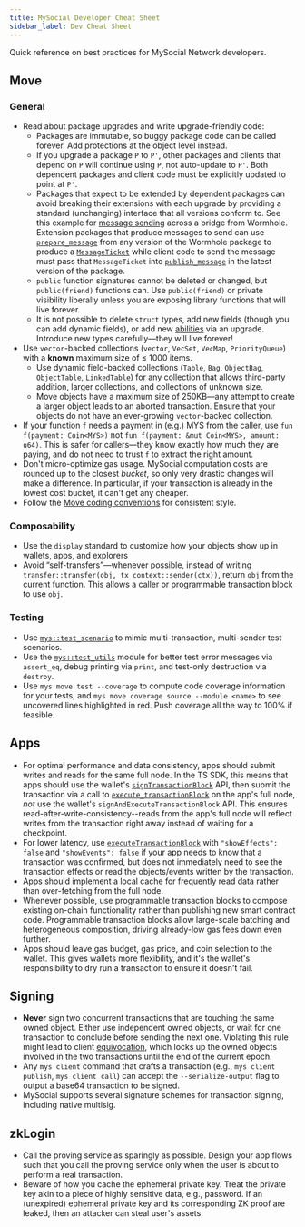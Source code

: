 ```yaml
---
title: MySocial Developer Cheat Sheet
sidebar_label: Dev Cheat Sheet
---
```


Quick reference on best practices for MySocial Network developers.

## Move

### General

- Read about package upgrades and write upgrade-friendly code:
  - Packages are immutable, so buggy package code can be called forever. Add protections at the object level instead.
  - If you upgrade a package `P` to `P'`, other packages and clients that depend on `P` will continue using `P`, not auto-update to `P'`. Both dependent packages and client code must be explicitly updated to point at `P'`.
  - Packages that expect to be extended by dependent packages can avoid breaking their extensions with each upgrade by providing a standard (unchanging) interface that all versions conform to. See this example for [message sending](https://github.com/wormhole-foundation/wormhole/blob/74dea3bf22f0e27628b432c3e9eac05c85786a99/mys/wormhole/sources/publish_message.move) across a bridge from Wormhole. Extension packages that produce messages to send can use [`prepare_message`](https://github.com/wormhole-foundation/wormhole/blob/74dea3bf22f0e27628b432c3e9eac05c85786a99/mys/wormhole/sources/publish_message.move#L68-L90) from any version of the Wormhole package to produce a [`MessageTicket`](https://github.com/wormhole-foundation/wormhole/blob/74dea3bf22f0e27628b432c3e9eac05c85786a99/mys/wormhole/sources/publish_message.move#L52-L66) while client code to send the message must pass that `MessageTicket` into [`publish_message`](https://github.com/wormhole-foundation/wormhole/blob/74dea3bf22f0e27628b432c3e9eac05c85786a99/mys/wormhole/sources/publish_message.move#L92-L152) in the latest version of the package.
  - `public` function signatures cannot be deleted or changed, but `public(friend)` functions can. Use `public(friend)` or private visibility liberally unless you are exposing library functions that will live forever.
  - It is not possible to delete `struct` types, add new fields (though you can add dynamic fields), or add new [abilities](https://move-language.github.io/move/abilities.html) via an upgrade. Introduce new types carefully—they will live forever!
- Use `vector`-backed collections (`vector`, `VecSet`, `VecMap`, `PriorityQueue`) with a **known** maximum size of ≤ 1000 items.
  - Use dynamic field-backed collections (`Table`, `Bag`, `ObjectBag`, `ObjectTable`, `LinkedTable`) for any collection that allows third-party addition, larger collections, and collections of unknown size.
  - Move objects have a maximum size of 250KB—any attempt to create a larger object leads to an aborted transaction. Ensure that your objects do not have an ever-growing `vector`-backed collection.
- If your function `f` needs a payment in (e.g.) MYS from the caller, use `fun f(payment: Coin<MYS>)` not `fun f(payment: &mut Coin<MYS>, amount: u64)`. This is safer for callers—they know exactly how much they are paying, and do not need to trust `f` to extract the right amount.
- Don't micro-optimize gas usage. MySocial computation costs are rounded up to the closest _bucket_, so only very drastic changes will make a difference. In particular, if your transaction is already in the lowest cost bucket, it can't get any cheaper.
- Follow the [Move coding conventions](https://move-language.github.io/move/coding-conventions.html) for consistent style.

### Composability

- Use the `display` standard to customize how your objects show up in wallets, apps, and explorers
- Avoid “self-transfers”—whenever possible, instead of writing `transfer::transfer(obj, tx_context::sender(ctx))`, return `obj` from the current function. This allows a caller or programmable transaction block to use `obj`.

### Testing

- Use [`mys::test_scenario`](https://github.com/MystenLabs/mys/blob/main/crates/mys-framework/packages/mys-framework/sources/test/test_scenario.move) to mimic multi-transaction, multi-sender test scenarios.
- Use the [`mys::test_utils`](https://github.com/MystenLabs/mys/blob/main/crates/mys-framework/packages/mys-framework/sources/test/test_utils.move#L5) module for better test error messages via `assert_eq`, debug printing via `print`, and test-only destruction via `destroy`.
- Use `mys move test --coverage` to compute code coverage information for your tests, and `mys move coverage source --module <name>` to see uncovered lines highlighted in red. Push coverage all the way to 100% if feasible.

## Apps

- For optimal performance and data consistency, apps should submit writes and reads for the same full node. In the TS SDK, this means that apps should use the wallet's [`signTransactionBlock`](https://sdk.mystenlabs.com/dapp-kit) API, then submit the transaction via a call to [`execute_transactionBlock`](/mys-api-ref#mys_executetransactionblock) on the app's full node, _not_ use the wallet's `signAndExecuteTransactionBlock` API. This ensures read-after-write-consistency--reads from the app's full node will reflect writes from the transaction right away instead of waiting for a checkpoint.
- For lower latency, use [`executeTransactionBlock`](/mys-api-ref#mys_executetransactionblock) with `"showEffects": false` and `"showEvents": false` if your app needs to know that a transaction was confirmed, but does not immediately need to see the transaction effects or read the objects/events written by the transaction.
- Apps should implement a local cache for frequently read data rather than over-fetching from the full node.
- Whenever possible, use programmable transaction blocks to compose existing on-chain functionality rather than publishing new smart contract code. Programmable transaction blocks allow large-scale batching and heterogeneous composition, driving already-low gas fees down even further.
- Apps should leave gas budget, gas price, and coin selection to the wallet. This gives wallets more flexibility, and it's the wallet's responsibility to dry run a transaction to ensure it doesn't fail.

## Signing

- **Never** sign two concurrent transactions that are touching the same owned object. Either use independent owned objects, or wait for one transaction to conclude before sending the next one. Violating this rule might lead to client [equivocation](/references/mys-glossary.mdx#equivocation), which locks up the owned objects involved in the two transactions until the end of the current epoch.
- Any `mys client` command that crafts a transaction (e.g., `mys client publish`, `mys client call`) can accept the `--serialize-output` flag to output a base64 transaction to be signed.
- MySocial supports several signature schemes for transaction signing, including native multisig.

## zkLogin

- Call the proving service as sparingly as possible. Design your app flows such that you call the proving service only when the user is about to perform a real transaction.
- Beware of how you cache the ephemeral private key. Treat the private key akin to a piece of highly sensitive data, e.g., password. If an (unexpired) ephemeral private key and its corresponding ZK proof are leaked, then an attacker can steal user's assets.
